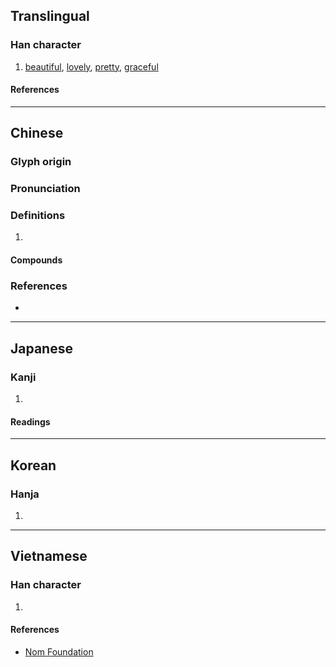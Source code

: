 {{also|婵}}
{{character info}}
==Translingual==

===Han character===
{{Han char|rn=38|rad=女|as=12|sn=15|four=46456|canj=VRRJ|ids=⿰女單}}

# [[beautiful]], [[lovely]], [[pretty]], [[graceful]]

====References====
{{Han ref|kx=0271.300|dkj=06738|dj=0539.210|hdz=21080.150|uh=5B0B}}

----

==Chinese==
{{zh-forms|s=婵}}

===Glyph origin===
{{Han etym}}

===Pronunciation===
{{zh-pron
|m=chán
|c=sim4,sin4
|md=sièng
|mn=siân
|mn-t=siam5/siang5
|mn-t_note=siang5 - Chenghai
|mc=y
|oc=y
|cat=
}}

===Definitions===
{{zh-hanzi}}

# {{rfdef|zh}}

====Compounds====
{{zh-der|嬋娟|嬋娟刃|嬋媛|嬋連}}

===References===
* {{R:yue:Hanzi}}

----

==Japanese==

===Kanji===
{{ja-kanji|grade=|rs=女12}}

# {{rfdef|ja|sort=女12}}

====Readings====
{{ja-readings
|goon=ぜん
|kanon=せん
|kun=ひきつなが, みうち
}}

----

==Korean==

===Hanja===
{{ko-hanja|선}}

# {{rfdef|ko|sort=女12}}

----

==Vietnamese==

===Han character===
{{vi-readings|rs=女12|reading=[[thiền]], [[thuyền]]}}

# {{rfdef|vi|sort=女12}}

====References====
* [http://nomfoundation.org/common/nom_details.php?codepoint=5b0b Nom Foundation]